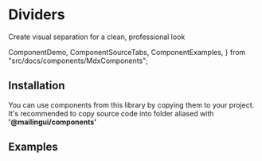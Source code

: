 # Dividers

Create visual separation for a clean, professional look

  ComponentDemo,
  ComponentSourceTabs,
  ComponentExamples,
} from "src/docs/components/MdxComponents";

<ComponentDemo type="dividers" />

## Installation

You can use components from this library by copying them to your project.
It's recommended to copy source code into folder aliased with **'@mailingui/components'**

<ComponentSourceTabs type="dividers" />

## Examples

<ComponentExamples type="dividers" />
